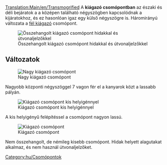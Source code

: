 [[Translation:Main/en/Transmogrified]]
{{en/-}}{{hu/Csomópontmenü}}
A '''kiágazó csomópontban''' az északi és déli bejáratok a a középen található négyszögben kapcsolódnak a kijáratokhoz, és ez hasonlóan igaz egy külső négyszögre is. Háromirányú változata a [[Main/hu/Csomópont/Fél kiágazó|fél kiágazó]] csomópont.

[[File:en/Transmogrified.aligned.png|frame|none|Összehangolt kiágazó csomópont hidakkal és útvonaljelzőkkel]]

{{Template:Csomópontok tulajdonságai/Hu|Mérsékelt|2|0|1|5|0|1|0|1|0|0|0||Vonat lerobbanása csak a saját pályájára hat.|

* Legnagyobb jelzőtávolság: 6
* Legkisebb távolság dupla kanyarok közt: 5 mező (átlós)
* Terület: 12 x 12 (50 további mező)

}}

==Változatok==

[[File:en/ttd.transmogrified.large.png|frame|none|Nagy kiágazó csomópont]]

Nagyobb központi négyszöggel 7 vagon fér el a kanyarok közt a lassabb pályán.

[[File:en/ttd.transmogrified.compact.png|frame|none|Kiágazó csomópont kis helyigénnyel]]

A kis helyigényű felépítéssel a csomópont nagyon lassú.

[[File:en/ttd.transmogrified.deblock.png|frame|none|Kiágazó csomópont]]

Nem összehangolt, de némileg kisebb csomópont. Hidak helyett alagutakat alkalmaz, és nem használ útvonaljelzőket.

[[Category:hu/Csomópontok]]